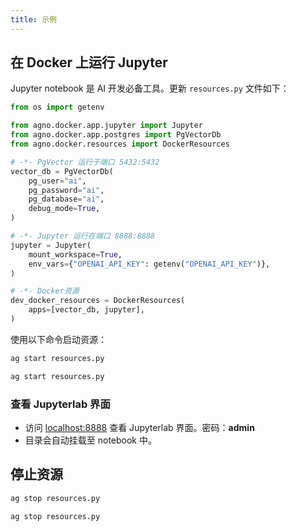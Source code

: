 ```yaml
---
title: 示例
---
```

<Snippet file="run-pgvector-docker.mdx" />

## 在 Docker 上运行 Jupyter

Jupyter notebook 是 AI 开发必备工具。更新 `resources.py` 文件如下：

```python resources.py
from os import getenv

from agno.docker.app.jupyter import Jupyter
from agno.docker.app.postgres import PgVectorDb
from agno.docker.resources import DockerResources

# -*- PgVector 运行于端口 5432:5432
vector_db = PgVectorDb(
    pg_user="ai",
    pg_password="ai",
    pg_database="ai",
    debug_mode=True,
)

# -*- Jupyter 运行在端口 8888:8888
jupyter = Jupyter(
    mount_workspace=True,
    env_vars={"OPENAI_API_KEY": getenv("OPENAI_API_KEY")},
)

# -*- Docker资源
dev_docker_resources = DockerResources(
    apps=[vector_db, jupyter],
)
```

使用以下命令启动资源：

<CodeGroup>

```bash Mac
ag start resources.py
```

```bash Windows
ag start resources.py
```

</CodeGroup>

### 查看 Jupyterlab 界面

- 访问 [localhost:8888](http://localhost:8888) 查看 Jupyterlab 界面。密码：**admin**
- 目录会自动挂载至 notebook 中。

## 停止资源

<CodeGroup>

```bash Mac（苹果电脑）
ag stop resources.py
```

```bash Windows
ag stop resources.py
```

</CodeGroup>